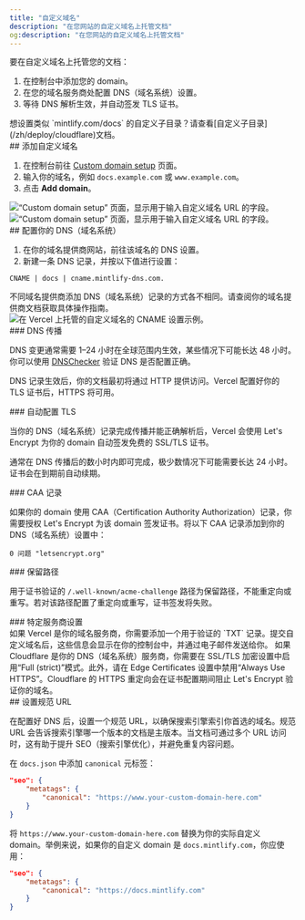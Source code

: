 ```yaml
---
title: "自定义域名"
description: "在您网站的自定义域名上托管文档"
og:description: "在您网站的自定义域名上托管文档"
---
```


要在自定义域名上托管您的文档：

1. 在控制台中添加您的 domain。
2. 在您的域名服务商处配置 DNS（域名系统）设置。
3. 等待 DNS 解析生效，并自动签发 TLS 证书。

<Info>
  想设置类似 `mintlify.com/docs` 的自定义子目录？请查看[自定义子目录](/zh/deploy/cloudflare)文档。
</Info>

<div id="add-your-custom-domain">
  ## 添加自定义域名
</div>

1. 在控制台前往 [Custom domain setup](https://dashboard.mintlify.com/settings/deployment/custom-domain) 页面。
2. 输入你的域名，例如 `docs.example.com` 或 `www.example.com`。
3. 点击 **Add domain**。

<Frame>
  <img alt="“Custom domain setup” 页面，显示用于输入自定义域名 URL 的字段。" className="block dark:hidden" src="/images/domain/add-custom-domain-light.png" />

  <img alt="“Custom domain setup” 页面，显示用于输入自定义域名 URL 的字段。" className="hidden dark:block" src="/images/domain/add-custom-domain-dark.png" />
</Frame>

<div id="configure-your-dns">
  ## 配置你的 DNS（域名系统）
</div>

1. 在你的域名提供商网站，前往该域名的 DNS 设置。
2. 新建一条 DNS 记录，并按以下值进行设置：

```text
CNAME | docs | cname.mintlify-dns.com.
```

<Tip>
  不同域名提供商添加 DNS（域名系统）记录的方式各不相同。请查阅你的域名提供商文档获取具体操作指南。
</Tip>

<Frame>
  <img alt="在 Vercel 上托管的自定义域名的 CNAME 设置示例。" src="https://mintlify-assets.b-cdn.net/mintlify-dns.png" />
</Frame>


<div id="dns-propagation">
  ### DNS 传播
</div>

DNS 变更通常需要 1–24 小时在全球范围内生效，某些情况下可能长达 48 小时。你可以使用 [DNSChecker](https://dnschecker.org) 验证 DNS 是否配置正确。

DNS 记录生效后，你的文档最初将通过 HTTP 提供访问。Vercel 配置好你的 TLS 证书后，HTTPS 将可用。

<div id="automatic-tls-provisioning">
  ### 自动配置 TLS
</div>

当你的 DNS（域名系统）记录完成传播并能正确解析后，Vercel 会使用 Let&#39;s Encrypt 为你的 domain 自动签发免费的 SSL/TLS 证书。

通常在 DNS 传播后的数小时内即可完成，极少数情况下可能需要长达 24 小时。证书会在到期前自动续期。

<div id="caa-records">
  ### CAA 记录
</div>

如果你的 domain 使用 CAA（Certification Authority Authorization）记录，你需要授权 Let&#39;s Encrypt 为该 domain 签发证书。将以下 CAA 记录添加到你的 DNS（域名系统）设置中：

```text
0 问题 "letsencrypt.org"
```

<div id="reserved-paths">
  ### 保留路径
</div>

用于证书验证的 `/.well-known/acme-challenge` 路径为保留路径，不能重定向或重写。若对该路径配置了重定向或重写，证书签发将失败。

<div id="provider-specific-settings">
  ### 特定服务商设置
</div>

<AccordionGroup>
  <Accordion title="Vercel 验证">
    如果 Vercel 是你的域名服务商，你需要添加一个用于验证的 `TXT` 记录。提交自定义域名后，这些信息会显示在你的控制台中，并通过电子邮件发送给你。
  </Accordion>

  <Accordion title="Cloudflare 加密模式">
    如果 Cloudflare 是你的 DNS（域名系统）服务商，你需要在 SSL/TLS 加密设置中启用“Full (strict)”模式。此外，请在 Edge Certificates 设置中禁用“Always Use HTTPS”。Cloudflare 的 HTTPS 重定向会在证书配置期间阻止 Let&#39;s Encrypt 验证你的域名。
  </Accordion>
</AccordionGroup>

<div id="set-a-canonical-url">
  ## 设置规范 URL
</div>

在配置好 DNS 后，设置一个规范 URL，以确保搜索引擎索引你首选的域名。规范 URL 会告诉搜索引擎哪一个版本的文档是主版本。当文档可通过多个 URL 访问时，这有助于提升 SEO（搜索引擎优化），并避免重复内容问题。

在 `docs.json` 中添加 `canonical` 元标签：

```json
"seo": {
    "metatags": {
        "canonical": "https://www.your-custom-domain-here.com"
    }
}
```

将 `https://www.your-custom-domain-here.com` 替换为你的实际自定义 domain。举例来说，如果你的自定义 domain 是 `docs.mintlify.com`，你应使用：

```json
"seo": {
    "metatags": {
        "canonical": "https://docs.mintlify.com"
    }
}
```
